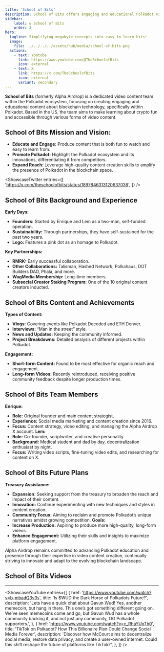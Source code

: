 ```yaml
---
title: 'School of Bits'
description: School of Bits offers engaging and educational Polkadot video content, promoting blockchain technology through fun stories, news, and project insights
sidebar:
    label: ✪ School of Bits
    order: 2
hero:
  tagline: Simplifying megabyte concepts into easy to learn bits!
  image: 
    file: ../../../../assets/hub/media/school-of-bits.png
  actions:
    - text: Youtube
      link: https://www.youtube.com/@TheSchoolofBits
      icon: external
    - text: X
      link: https://x.com/TheSchoolofBits
      icon: external
      variant: secondary
---
```



**School of Bits** (formerly Alpha Airdrop) is a dedicated video content team within the Polkadot ecosystem, focusing on creating engaging and educational content about blockchain technology, specifically within Polkadot. Based in the US, the team aims to make learning about crypto fun and accessible through various forms of video content.

## School of Bits Mission and Vision:
- **Educate and Engage:** Produce content that is both fun to watch and easy to learn from.
- **Promote Polkadot:** Highlight the Polkadot ecosystem and its innovations, differentiating it from competitors.
- **Expand Reach:** Leverage high-quality content creation skills to amplify the presence of Polkadot in the blockchain space.

<ShowcaseTwitter
  entries={[
    'https://x.com/theschoolofbits/status/1897846313120637036',
  ]}
/>

 <script async src="https://platform.twitter.com/widgets.js" charset="utf-8"></script>

## School of Bits Background and Experience
**Early Days:**
- **Founders:** Started by Enrique and Lem as a two-man, self-funded operation.
- **Sustainability:** Through partnerships, they have self-sustained for the past two years.
- **Logo:** Features a pink dot as an homage to Polkadot.

**Key Partnerships:**
- **RMRK:** Early successful collaboration.
- **Other Collaborations:** Talisman, Hashed Network, Polkahaus, DOT Builders DAO, Phala, and more.
- **WagMedia Membership:** Long-time members.
- **Subsocial Creator Staking Program:** One of the 10 original content creators inducted.

## School of Bits Content and Achievements
**Types of Content:**
- **Vlogs:** Covering events like Polkadot Decoded and ETH Denver.
- **Interviews:** “Man in the street” style.
- **News and Updates:** Keeping the community informed.
- **Project Breakdowns:** Detailed analysis of different projects within Polkadot.

**Engagement:**
- **Short-form Content:** Found to be most effective for organic reach and engagement.
- **Long-form Videos:** Recently reintroduced, receiving positive community feedback despite longer production times.

## School of Bits Team Members
**Enrique:**
- **Role:** Original founder and main content strategist.
- **Experience:** Social media marketing and content creation since 2016.
- **Focus:** Content strategy, video editing, and managing the Alpha Airdrop X account.
**Lem:**
- **Role:** Co-founder, scriptwriter, and creative personality.
- **Background:** Medical student and dad by day, decentralization enthusiast by night.
- **Focus:** Writing video scripts, fine-tuning video edits, and researching for content on X.

## School of Bits Future Plans
**Treasury Assistance:**
- **Expansion:** Seeking support from the treasury to broaden the reach and impact of their content.
- **Innovation:** Continue experimenting with new techniques and styles in content creation.
- **Community Focus:** Aiming to reclaim and promote Polkadot’s unique narratives amidst growing competition.
**Goals:**
- **Increase Production:** Aspiring to produce more high-quality, long-form videos.
- **Enhance Engagement:** Utilizing their skills and insights to maximize platform engagement.

Alpha Airdrop remains committed to advancing Polkadot education and presence through their expertise in video content creation, continually striving to innovate and adapt to the evolving blockchain landscape.

## School of Bits Videos
----------------
<ShowcaseYouTube
  entries={[
    {
      href: 'https://www.youtube.com/watch?v=b-mbadQ3v3s',
      title: 'Is $WUD the Dark Horse of Polkadots Future?',
	  description: 'Lets have a quick chat about Gavun Wud! Yes, another memecoin, but hang in there. This one’s got something different going on. We’ve seen memecoins come and go, but Gavun Wud has a whole community backing it, and not just any community, OG Polkadot supporters.',
    },
      {
      href: 'https://www.youtube.com/watch?v=c_RhaYUoTb0',
      title: 'TikTok on Polkadot? How This Billionaire Plan Could Change Social Media Forever',
      description: 'Discover how McCourt aims to decentralize social media, restore data privacy, and create a user-owned internet. Could this shift reshape the future of platforms like TikTok?',
    },
  ]}
/>

